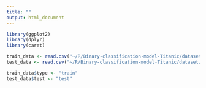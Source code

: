 ```yaml
---
title: ""
output: html_document
---
```

```r
library(ggplot2)
library(dplyr)
library(caret)
```


```r
train_data <- read.csv("~/R/Binary-classification-model-Titanic/dataset/train.csv")
test_data <- read.csv("~/R/Binary-classification-model-Titanic/dataset/test.csv")

train_data$type <- "train"
test_data$test <- "test"
```

